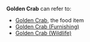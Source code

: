 {{Disambiguation}}
'''Golden Crab''' can refer to:
* [[Golden Crab]], the food item
* [[Golden Crab (Furnishing)]]
* [[Golden Crab (Wildlife)]]